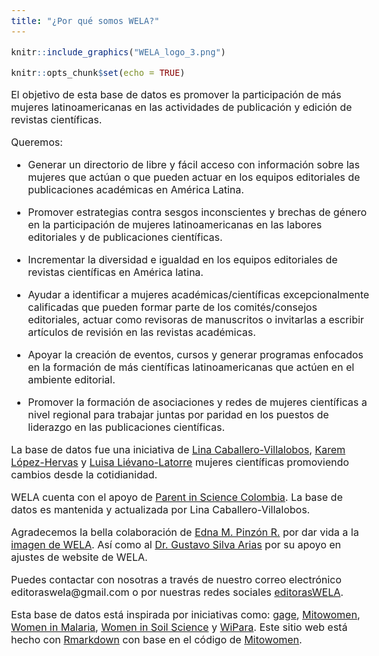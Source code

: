 ```yaml
---
title: "¿Por qué somos WELA?"
---
```

```r
knitr::include_graphics("WELA_logo_3.png")

```

<style type="text/css">
  body{
  font-size: 12pt;
}
</style>


```r
knitr::opts_chunk$set(echo = TRUE)
```
El objetivo de esta base de datos es promover la participación de más mujeres latinoamericanas en las actividades de publicación y edición de revistas científicas. 

Queremos: 


- Generar un directorio de libre y fácil acceso con información sobre las mujeres que actúan o que pueden actuar en los equipos editoriales de publicaciones académicas en América Latina.

- Promover estrategias contra sesgos inconscientes y brechas de género en la participación de mujeres latinoamericanas en las labores editoriales y de publicaciones científicas. 

- Incrementar la diversidad e igualdad en los equipos editoriales de revistas científicas en América latina.

- Ayudar a identificar a mujeres académicas/científicas excepcionalmente calificadas que pueden formar parte de los comités/consejos editoriales, actuar como revisoras de manuscritos o invitarlas a escribir artículos de revisión en las revistas académicas. 

- Apoyar la creación de eventos, cursos y generar programas enfocados en la formación de más científicas latinoamericanas que actúen en el ambiente editorial.

- Promover la formación de asociaciones y redes de mujeres científicas a nivel regional para trabajar juntas por paridad en los puestos de liderazgo en las publicaciones científicas. 


La base de datos fue una iniciativa de [Lina Caballero-Villalobos](https://www.researchgate.net/profile/Lina_Caballero2), [Karem López-Hervas](https://twitter.com/KaremmLoHe) y [Luisa Liévano-Latorre](https://www.researchgate.net/profile/Luisa_Latorre) mujeres científicas promoviendo cambios desde la cotidianidad.

WELA cuenta con el apoyo de [Parent in Science Colombia](https://www.parentinsciencecol.com). La base de datos es mantenida y actualizada por Lina Caballero-Villalobos.

Agradecemos la bella colaboración de [Edna M. Pinzón R.](ilustraemi.kairos@gmail.com)  por dar vida a la [imagen de WELA](https://www.instagram.com/ilustraemi_kairos/). Así como al [Dr. Gustavo Silva Arias](@gutasilva82) por su apoyo en ajustes de website de WELA.

Puedes contactar con nosotras a través de nuestro correo electrónico editoraswela@gmail.com o por nuestras redes sociales [editorasWELA](https://twitter.com/editorasWELA).



Esta base de datos está inspirada por iniciativas como: [gage](https://gage.500womenscientists.org/), [Mitowomen](https://mitowomen.org/index.html), [Women in Malaria](https://www.womeninmalaria.org/), [Women in Soil Science](https://franciskadevries.wordpress.com/women-in-soil-science/) y [WiPara](https://wipara.weebly.com/). Este sitio web está hecho con [Rmarkdown](https://bookdown.org/yihui/rmarkdown/rmarkdown-site.html) con base en el código de [Mitowomen](https://mitowomen.org/index.html). 
